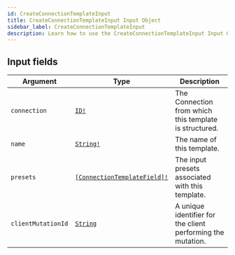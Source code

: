 ```yaml
---
id: CreateConnectionTemplateInput
title: CreateConnectionTemplateInput Input Object
sidebar_label: CreateConnectionTemplateInput
description: Learn how to use the CreateConnectionTemplateInput Input Object for Builder's API.
---
```


## Input fields

| Argument           | Type                                                                                | Description                                                 |
| ------------------ | ----------------------------------------------------------------------------------- | ----------------------------------------------------------- |
| `connection`       | [`ID!`](/composer/builder/api/schema/scalar/ID.mdx)                                                   | The Connection from which this template is structured.      |
| `name`             | [`String!`](/composer/builder/api/schema/scalar/String.mdx)                                           | The name of this template.                                  |
| `presets`          | [`[ConnectionTemplateField]!`](/composer/builder/api/schema/input_object/ConnectionTemplateField.mdx) | The input presets associated with this template.            |
| `clientMutationId` | [`String`](/composer/builder/api/schema/scalar/String.mdx)                                            | A unique identifier for the client performing the mutation. |
